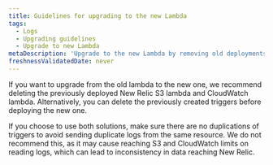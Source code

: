 ```yaml
---
title: Guidelines for upgrading to the new Lambda
tags:
  - Logs
  - Upgrading guidelines
  - Upgrade to new Lambda
metaDescription: 'Upgrade to the new Lambda by removing old deployments and avoiding duplicate triggers for consistent data flow to New Relic.'
freshnessValidatedDate: never
---
```

If you want to upgrade from the old lambda to the new one, we recommend deleting the previously deployed New Relic S3 lambda and CloudWatch lambda. Alternatively, you can delete the previously created triggers before deploying the new one.

If you choose to use both solutions, make sure there are no duplications of triggers to avoid sending duplicate logs from the same resource. We do not recommend this, as it may cause reaching S3 and CloudWatch limits on reading logs, which can lead to inconsistency in data reaching New Relic.

